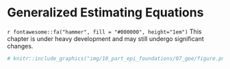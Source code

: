 # Generalized Estimating Equations

```{=html}
<!-- 
Hidden comments placeholder
---------------------------

To preview:
bookdown::preview_chapter("chapters/10_part_epi_foundations/07_gee.Rmd")

Copy and paste:
👆**Here's what we did above:**
-->
```

::: under-construction
`r fontawesome::fa("hammer", fill = "#000000", height="1em")` This chapter is under heavy development and may still undergo significant changes.
:::

```r
# knitr::include_graphics("img/10_part_epi_foundations/07_gee/figure.png")
```